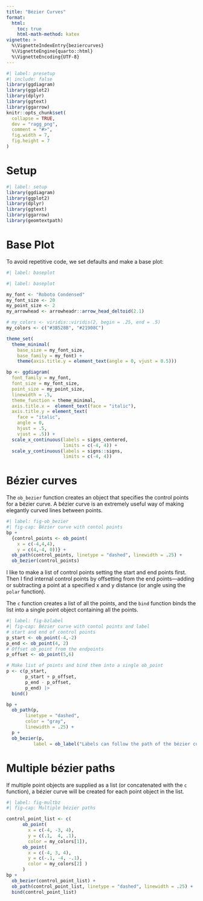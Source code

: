```yaml
---
title: "Bézier Curves"
format: 
  html:
    toc: true
    html-math-method: katex
vignette: >
  %\VignetteIndexEntry{beziercurves}
  %\VignetteEngine{quarto::html}
  %\VignetteEncoding{UTF-8}
---
```


```r
#| label: presetup
#| include: false
library(ggdiagram)
library(ggplot2)
library(dplyr)
library(ggtext)
library(ggarrow)
knitr::opts_chunk$set(
  collapse = TRUE,
  dev = "ragg_png",
  comment = "#>",
  fig.width = 7,
  fig.height = 7
)

```

# Setup

```r
#| label: setup
library(ggdiagram)
library(ggplot2)
library(dplyr)
library(ggtext)
library(ggarrow)
library(geomtextpath)

```

# Base Plot

To avoid repetitive code, we set defaults and make a base plot:

```r
#| label: baseplot

#| label: baseplot

my_font <- "Roboto Condensed"
my_font_size <- 20
my_point_size <- 2
my_arrowhead <- arrowheadr::arrow_head_deltoid(2.1)

# my_colors <- viridis::viridis(2, begin = .25, end = .5)
my_colors <- c("#3B528B", "#21908C")

theme_set(
  theme_minimal(
    base_size = my_font_size,
    base_family = my_font) +
    theme(axis.title.y = element_text(angle = 0, vjust = 0.5)))

bp <- ggdiagram(
  font_family = my_font,
  font_size = my_font_size,
  point_size = my_point_size,
  linewidth = .5,
  theme_function = theme_minimal,
  axis.title.x =  element_text(face = "italic"),
  axis.title.y = element_text(
    face = "italic",
    angle = 0,
    hjust = .5,
    vjust = .5)) +
  scale_x_continuous(labels = signs_centered,
                     limits = c(-4, 4)) +
  scale_y_continuous(labels = signs::signs,
                     limits = c(-4, 4))

```

# Bézier curves

The `ob_bezier` function creates an object that specifies the control points for a bézier curve. A bézier curve is an extremely useful way of making elegantly curved lines between points.

```r
#| label: fig-ob_bezier
#| fig-cap: Bézier curve with contol points
bp + 
  {control_points <- ob_point(
    x = c(-4,4,4), 
    y = c(4,-4, 0))} + 
  ob_path(control_points, linetype = "dashed", linewidth = .25) +
  ob_bezier(control_points)
```

I like to make a list of control points setting the start and end points first. Then I find internal control points by offsetting from the end points---adding or subtracting a point at a specified x and y distance (or angle using the `polar` function).

The `c` function creates a list of all the points, and the `bind` function binds the list into a single point object containing all the points.


```r
#| label: fig-bzlabel
#| fig-cap: Bézier curve with contol points and label
# start and end of control points
p_start <- ob_point(-4,-2)
p_end <- ob_point(4, 2)
# Offset ob_point from the endpoints
p_offset <- ob_point(5,6)

# Make list of points and bind them into a single ob_point
p <- c(p_start, 
       p_start + p_offset, 
       p_end - p_offset, 
       p_end) |> 
  bind() 

bp + 
  ob_path(p, 
       linetype = "dashed", 
       color = "gray",
       linewidth = .25) +
  p + 
  ob_bezier(p, 
          label = ob_label("Labels can follow the path of the bézier curve.")) 
```

# Multiple bézier paths

If multiple point objects are supplied as a list (or concatenated with the `c` function), a bézier curve will be created for each point object in the list.

```r
#| label: fig-multbz
#| fig-cap: Multiple bézier paths

control_point_list <- c(
      ob_point(
        x = c(-4, -3, 4), 
        y = c(.1,  4, .1), 
        color = my_colors[1]),
      ob_point(
        x = c(-4, 3, 4), 
        y = c(-.1, -4, -.1), 
        color = my_colors[2] )
      )
bp + 
  ob_bezier(control_point_list) +
  ob_path(control_point_list, linetype = "dashed", linewidth = .25) +
  bind(control_point_list)
```



